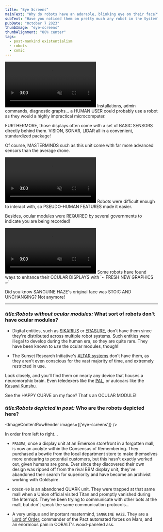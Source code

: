 ```yaml
---
title: "Eye Screens"
mainText: "Why do robots have an adorable, blinking eye on their face?"
subText: "Have you noticed them on pretty much any robot in the System? Ocular modules do much more than just display an adorable blinking eye! They're a status indicator, diagnostic panel, and conceal a sensor package."
pubDate: "October 7 2023"
thumbImage: "eye-screens"
thumbAlignment: "80% center"
tags:
  - post-mankind existentialism
  - robots
  - comic
---
```



<video autoplay muted loop class="video border-red">
  <source src="/images/content/eye_screens_anim_1.mp4" type="video/mp4" />
</video>

<QuoteContentRowRender author={AuthorUniserve}>
  Installations, admin commands, diagnostic graphs... a HUMAN USER could probably use a robot as they would a highly impractical microcomputer.

  FURTHERMORE, those displays often come with a set of BASIC SENSORS directly behind them. VISION, SONAR, LIDAR all in a convenient, standardized package!

   Of course, MASTERMINDS such as this unit come with far more advanced sensors than the average drone.
</QuoteContentRowRender>

<video autoplay muted loop class="video border-red">
  <source src="/images/content/eye_screens_anim_2.mp4" type="video/mp4" />
</video>

<QuoteContentRowRender author={AuthorUniserve}>
  Robots were difficult enough to interact with, so PSEUDO-HUMAN FEATURES made it easier.
  
  Besides, ocular modules were REQUIRED by several governments to indicate you are being recorded!
</QuoteContentRowRender>

<video autoplay muted loop class="video border-red">
  <source src="/images/content/eye_screens_anim_3.mp4" type="video/mp4" />
</video>

<QuoteContentRowRender author={AuthorUniserve}>
  Some robots have found ways to enhance their OCULAR DISPLAYS with `~ FRESH NEW GRAPHICS ~`

  Did you know SANGUINE HAZE's original face was STOIC AND UNCHANGING? Not anymore!
</QuoteContentRowRender>

---

### <i>title:Robots without ocular modules:</i> What sort of robots don't have ocular modules?

- Digital entities, such as [SIKARIUS](/posts/radius) or [ERASURE](/posts/consensus-of-a-dream), don't have them since they're distributed across multiple robot systems. Such entities were illegal to develop during the human era, so they are quite rare. They have been known to *use* the ocular modules, though!

- The Sunset Research Initiative's [ALTAR systems](/posts/project-svarog) don't have them, as they aren't even conscious for the vast majority of time, and extremely restricted in use.

Look closely, and you'll find them on nearly any device that houses a neuromorphic brain. Even teledexers like the [PAL](/posts/pal), or autocars like the [Kasawi Kunshu](/posts/kasawi-kunshu).

<QuoteContentRowRender author={AuthorUniserve}>
  See the HAPPY CURVE on my face? That's an OCULAR MODULE!
</QuoteContentRowRender>

### <i>title:Robots depicted in post:</i> Who are the robots depicted here?

<ImageContentRowRender 
  images={['eye-screens']}
/>

In order from left to right...

- `PRAGMA`, once a display unit at an Emerson storefront in a forgotten mall, is now an acolyte within the Consensus of Remembering. They purchased a bowtie from the local department store to make themselves more endearing to potential customers, but this hasn't exactly worked out, given humans are gone. Ever since they discovered their own design was ripped off from the rival BBM display unit, they've abandoned their search for superiority and have become an archivist working with Goldspire.

- `DOSIK-90` is an abandoned QUARK unit. They were trapped at that same mall when a Union official visited Titan and promptly vanished during the Interrupt. They've been trying to communicate with other bots at the mall, but don't speak the same communication protocols...

- A very unique and important mastermind, `SANGUINE HAZE`. They are a [Lord of Order](/posts/two-lords-sanguine), commander of the Pact automated forces on Mars, and an enormous pain in COBALT's wood-paneled ass.